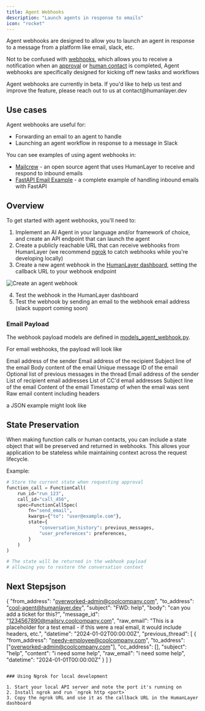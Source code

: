 ```yaml
---
title: Agent Webhooks
description: "Launch agents in response to emails"
icon: "rocket"
---
```


Agent webhooks are designed to allow you to launch an agent in response to a message from a platform like email, slack, etc.

Not to be confused with [webhooks](/core/response-webhooks), which allows you to receive a notification when an [approval](/core/human-as-tool#approvals) or [human contact](/core/human-as-tool#human-contacts)
is completed, Agent webhooks are specifically designed for kicking off new tasks and workflows

<Note>
  Agent webhooks are currently in beta. If you'd like to help us test and
  improve the feature, please reach out to us at contact@humanlayer.dev
</Note>

## Use cases

Agent webhooks are useful for:

- Forwarding an email to an agent to handle
- Launching an agent workflow in response to a message in Slack

You can see examples of using agent webhooks in:

- [Mailcrew](https://github.com/dexhorthy/mailcrew) - an open source agent that uses HumanLayer to receive and respond to inbound emails
- [FastAPI Email Example](https://github.com/humanlayer/humanlayer/tree/main/examples/fastapi-email) - a complete example of handling inbound emails with FastAPI

## Overview

To get started with agent webhooks, you'll need to:

1. Implement an AI Agent in your language and/or framework of choice, and create an API endpoint that can launch the agent
2. Create a publicly reachable URL that can receive webhooks from HumanLayer (we recommend [ngrok](https://ngrok.com/) to catch webhooks while you're developing locally)
3. Create a new agent webhook in the [HumanLayer dashboard](https://app.humanlayer.dev/), setting the callback URL to your webhook endpoint

![Create an agent webhook](/images/agent-webhooks.png)

4. Test the webhook in the HumanLayer dashboard
5. Test the webhook by sending an email to the webhook email address (slack support coming soon)

### Email Payload

The webhook payload models are defined in [models_agent_webhook.py](https://github.com/humanlayer/humanlayer/blob/main/humanlayer/core/models_agent_webhook.py).

For email webhooks, the payload will look like

<ParamField body="email_payload" type="object">
  <Expandable title="EmailPayload">
    <ParamField body="from_address" type="string" required>
      Email address of the sender
    </ParamField>
    <ParamField body="to_address" type="string" required>
      Email address of the recipient
    </ParamField>
    <ParamField body="subject" type="string" required>
      Subject line of the email
    </ParamField>
    <ParamField body="body" type="string" required>
      Body content of the email
    </ParamField>
    <ParamField body="message_id" type="string" required>
      Unique message ID of the email
    </ParamField>
    <ParamField body="previous_thread" type="array">
      Optional list of previous messages in the thread
      <Expandable title="EmailMessage">
        <ParamField body="from_address" type="string" required>
          Email address of the sender
        </ParamField>
        <ParamField body="to_address" type="array" required>
          List of recipient email addresses
        </ParamField>
        <ParamField body="cc_address" type="array" required>
          List of CC'd email addresses
        </ParamField>
        <ParamField body="subject" type="string" required>
          Subject line of the email
        </ParamField>
        <ParamField body="content" type="string" required>
          Content of the email
        </ParamField>
        <ParamField body="datetime" type="string" required>
          Timestamp of when the email was sent
        </ParamField>
      </Expandable>
    </ParamField>
    <ParamField body="raw_email" type="string" required>
      Raw email content including headers
    </ParamField>
  </Expandable>
</ParamField>

a JSON example might look like

## State Preservation

When making function calls or human contacts, you can include a state object that will be preserved and returned in webhooks. This allows your application to be stateless while maintaining context across the request lifecycle.

Example:

```python
# Store the current state when requesting approval
function_call = FunctionCall(
    run_id="run_123",
    call_id="call_456",
    spec=FunctionCallSpec(
        fn="send_email",
        kwargs={"to": "user@example.com"},
        state={
            "conversation_history": previous_messages,
            "user_preferences": preferences,
        }
    )
)

# The state will be returned in the webhook payload
# allowing you to restore the conversation context
```

## Next Stepsjson

{
"from_address": "overworked-admin@coolcompany.com",
"to_address": "cool-agent@humanlayer.dev",
"subject": "FWD: help",
"body": "can you add a ticket for this?",
"message_id": "<1234567890@mailsrv.coolcompany.com>",
"raw_email": "This is a placeholder for a test email - if this were a real email, it would include headers, etc.",
"datetime": "2024-01-02T00:00:00Z",
"previous_thread": [
{
"from_address": "needy-employee@coolcompany.com",
"to_address": ["overworked-admin@coolcompany.com"],
"cc_address": [],
"subject": "help",
"content": "i need some help",
"raw_email": "i need some help",
"datetime": "2024-01-01T00:00:00Z"
}
]
}

```

### Using Ngrok for local development

1. Start your local API server and note the port it's running on
2. Install ngrok and run `ngrok http <port>`
3. Copy the ngrok URL and use it as the callback URL in the HumanLayer dashboard
```
